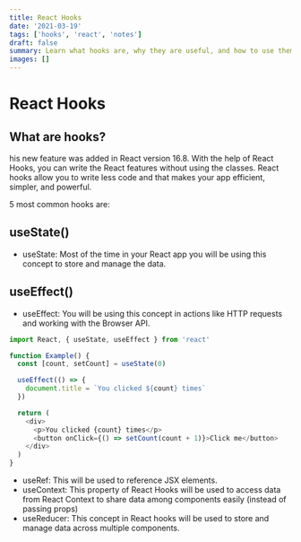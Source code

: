 ```yaml
---
title: React Hooks
date: '2021-03-19'
tags: ['hooks', 'react', 'notes']
draft: false
summary: Learn what hooks are, why they are useful, and how to use them. useState, useEffect, useRef, useReducer
images: []
---
```


# React Hooks

## What are hooks?

his new feature was added in React version 16.8. With the help of React Hooks, you can write the React features without using the classes. React hooks allow you to write less code and that makes your app efficient, simpler, and powerful.

5 most common hooks are:

## useState()

- useState: Most of the time in your React app you will be using this concept to store and manage the data.

## useEffect()

- useEffect: You will be using this concept in actions like HTTP requests and working with the Browser API.

```js
import React, { useState, useEffect } from 'react'

function Example() {
  const [count, setCount] = useState(0)

  useEffect(() => {
    document.title = `You clicked ${count} times`
  })

  return (
    <div>
      <p>You clicked {count} times</p>
      <button onClick={() => setCount(count + 1)}>Click me</button>
    </div>
  )
}
```

- useRef: This will be used to reference JSX elements.
- useContext: This property of React Hooks will be used to access data from React Context to share data among components easily (instead of passing props)
- useReducer: This concept in React hooks will be used to store and manage data across multiple components.
